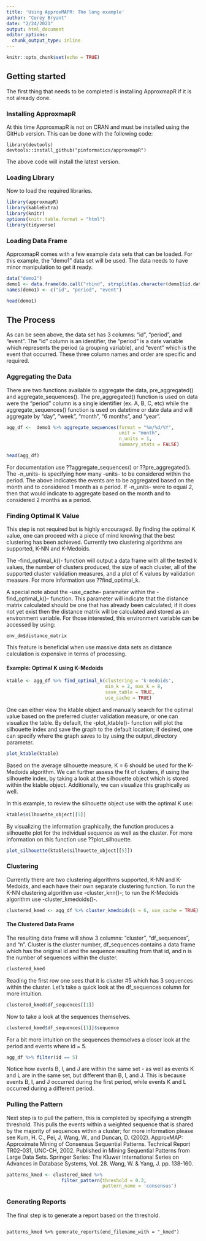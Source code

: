 ```yaml
---
title: 'Using ApproxMAPR: The long example'
author: "Corey Bryant"
date: "2/24/2021"
output: html_document
editor_options:
  chunk_output_type: inline
---
```


```r
knitr::opts_chunk$set(echo = TRUE)
```



## Getting started

The first thing that needs to be completed is installing ApproxmapR if it is not
already done.

### Installing ApproxmapR
At this time ApproxmapR is not on CRAN and must be installed using the GitHub
version. This can be done with the following code:

```
library(devtools)
devtools::install_github("pinformatics/approxmapR")
```
The above code will install the latest version.


### Loading Library

Now to load the required libraries.

```r
library(approxmapR)
library(kableExtra)
library(knitr)
options(knitr.table.format = "html")
library(tidyverse)
```


### Loading Data Frame

ApproxmapR comes with a few example data sets that can be loaded. For this example,
the "demo1" data set will be used. The data needs to have minor manipulation to
get it ready.

```r
data("demo1")
demo1 <- data.frame(do.call("rbind", strsplit(as.character(demo1$id.date.item), ",")))
names(demo1) <- c("id", "period", "event")

head(demo1)
```



## The Process

As can be seen above, the data set has 3 columns: "id", "period", and "event".
The "id" column is an identifier, the "period" is a date variable which represents the period
(a grouping variable), and "event" which is the event that occurred. These three
column names and order are specific and required.


### Aggregating the Data

There are two functions available to aggregate the data, pre_aggregated() and
aggregate_sequences(). The pre_aggregated() function is used on data were
the "period" column is a single identifier (ex. A, B, C, etc) while the aggregate_sequences()
function is used on datetime or date data and will aggregate by "day", "week", "month",
"6 months", and "year".

```r
agg_df <-  demo1 %>% aggregate_sequences(format = "%m/%d/%Y",
                                         unit = "month",
                                         n_units = 1,
                                         summary_stats = FALSE)

head(agg_df)
```

For documentation use ??aggregate_sequences() or ??pre_aggregated(). The -n_units-
is specifying how many -units- to be considered within the period. The above indicates
the events are to be aggregated based on the month and to considered 1 month as
a period. If -n_units- were to equal 2, then that would indicate to aggregate based
on the month and to considered 2 months as a period.


### Finding Optimal K Value

This step is not required but is highly encouraged. By finding the optimal K value,
one can proceed with a piece of mind knowing that the best clustering has been
achieved. Currently two clustering algorithms are supported, K-NN and K-Medoids.

The -find_optimal_k()- function will output a data frame with all the tested k values,
the number of clusters produced, the size of each cluster, all of the supported
cluster validation measures, and a plot of K values by validation measure. For
more information use ??find_optimal_k.


A special note about the -use_cache- parameter within the -find_optimal_k()- function.
This parameter will indicate that the distance matrix calculated should be one that has
already been calculated; if it does not yet exist then the distance matrix will be
calculated and stored as an environment variable. For those interested, this environment
variable can be accessed by using:

```
env_dm$distance_matrix
```

This feature is beneficial when use massive data sets as distance calculation
is expensive in terms of processing.


#### Example: Optimal K using K-Medoids
```r
ktable <- agg_df %>% find_optimal_k(clustering = 'k-medoids',
                                    min_k = 2, max_k = 8,
                                    save_table = TRUE,
                                    use_cache = TRUE)
```

One can either view the ktable object and manually search for the optimal value based on the
preferred cluster validation measure, or one can visualize the table. By default,
the -plot_ktable()- function will plot the silhouette index and save the graph to
the default location; if desired, one can specify where the graph saves to by using
the output_directory parameter.

```r
plot_ktable(ktable)
```

Based on the average silhouette measure, K = 6 should be used for the K-Medoids
algorithm. We can further assess the fit of clusters, if using the silhouette index, by
taking a look at the silhouette object which is stored within the ktable object. Additionally,
we can visualize this graphically as well.

In this example, to review the silhouette object use with the optimal K use:

```r
ktable$silhouette_object[[5]]
```

By visualizing the information graphically, the function produces a silhouette plot
for the individual sequence as well as the cluster. For more information on this
function use ??plot_silhouette.

```r
plot_silhouette(ktable$silhouette_object[[5]])
```




### Clustering

Currently there are two clustering algorithms supported, K-NN and K-Medoids, and
each have their own separate clustering function. To run the K-NN clustering algorithm
use -cluster_knn()-; to run the K-Medoids algorithm use -cluster_kmedoids()-.

```r
clustered_kmed <- agg_df %>% cluster_kmedoids(k = 6, use_cache = TRUE)

```

#### The Clustered Data Frame

The resulting data frame will show 3 columns: "cluster", "df_sequences", and "n".
Cluster is the cluster number, df_sequences contains a data frame which has the
original id and the sequence resulting from that id, and n is the number of sequences
within the cluster.

```r

clustered_kmed

```

Reading the first row one sees that it is cluster #5 which has 3 sequences within the
cluster. Let's take a quick look at the df_sequences column for more intuition.

```r

clustered_kmed$df_sequences[[1]]

```


Now to take a look at the sequences themselves.

```r

clustered_kmed$df_sequences[[1]]$sequence

```

For a bit more intuition on the sequences themselves a closer look at the
period and events where id = 5.

```r

agg_df %>% filter(id == 5)

```

Notice how events B, I, and J are within the same set - as well as events K and L
are in the same set, but different than B, I, and J. This is because events B, I,
and J occurred during the first period, while events K and L occurred during a
different period.


### Pulling the Pattern

Next step is to pull the pattern, this is completed by specifying a strength
threshold. This pulls the events within a weighted sequence that is shared
by the majority of sequences within a cluster; for more information please
see
Kum, H. C., Pei, J, Wang, W., and Duncan, D. (2002). ApproxMAP: Approximate Mining of Consensus Sequential Patterns.
Technical Report TR02-031, UNC-CH, 2002. Published in Mining Sequential Patterns from Large Data Sets. Springer Series: The Kluwer International Series on
Advances in Database Systems, Vol. 28. Wang, W. & Yang, J. pp. 138-160.



```r

patterns_kmed <- clustered_kmed %>%
                    filter_pattern(threshold = 0.3,
                                   pattern_name = 'consensus')

```


### Generating Reports

The final step is to generate a report based on the threshold.

```

patterns_kmed %>% generate_reports(end_filename_with = "_kmed")

```
